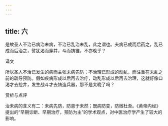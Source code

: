 ```yaml
---
---
---
```

title: 六
---




是故圣人不治已病治未病，不治已乱治未乱，此之谓也。夫病已成而后药之，乱已成而后治之，譬犹渴而穿井，斗而铸锥，不亦晚乎？

译文

所以圣人不治已发生的病而主张未病先防；不治理已形成的动乱，而注重在未乱之前的疏导预防。假如疾病形成以后再去治疗，动乱形成以后再去治理，这就好像口渴才去挖井，发生战斗才去铸造兵器，那不是太晚了吗？

赏析与点评

治未病的含义有二：未病先防，防患于未然；既病防变，防微杜渐。《黄帝内经》提出的“早期诊断、早期治疗，预防为主”的学术观点，对中医治疗学产生了较大的影响。